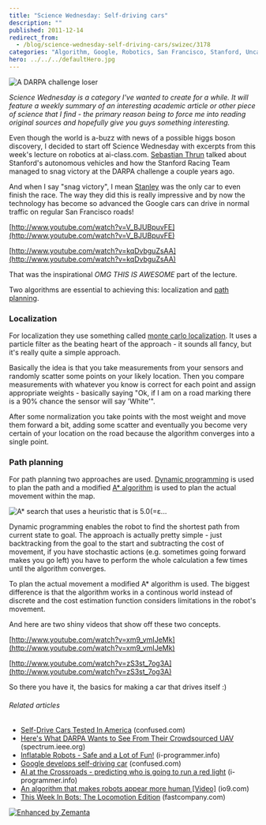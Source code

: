 ```yaml
---
title: "Science Wednesday: Self-driving cars"
description: ""
published: 2011-12-14
redirect_from:
  - /blog/science-wednesday-self-driving-cars/swizec/3178
categories: "Algorithm, Google, Robotics, San Francisco, Stanford, Uncategorized"
hero: ../../../defaultHero.jpg
---
```


![A DARPA challenge loser](https://swizec.com/wp-content/uploads/2011/12/ai-car-lol7.jpg "A DARPA challenge loser")

_Science Wednesday is a category I've wanted to create for a while. It will feature a weekly summary of an interesting academic article or other piece of science that I find - the primary reason being to force me into reading original sources and hopefully give you guys something interesting._

Even though the world is a-buzz with news of a possible higgs boson discovery, I decided to start off Science Wednesday with excerpts from this week's lecture on robotics at ai-class.com. [Sebastian Thrun](http://en.wikipedia.org/wiki/Sebastian_Thrun "Sebastian Thrun") talked about Stanford's autonomous vehicles and how the Stanford Racing Team managed to snag victory at the DARPA challenge a couple years ago.

And when I say "snag victory", I mean [Stanley](http://en.wikipedia.org/wiki/Stanley_%28vehicle%29) was the only car to even finish the race. The way they did this is really impressive and by now the technology has become so advanced the Google cars can drive in normal traffic on regular San Francisco roads!

[http://www.youtube.com/watch?v=V_BJUBpuvFE](http://www.youtube.com/watch?v=V_BJUBpuvFE)

[http://www.youtube.com/watch?v=kqDvbguZsAA](http://www.youtube.com/watch?v=kqDvbguZsAA)

That was the inspirational _OMG THIS IS AWESOME_ part of the lecture.

Two algorithms are essential to achieving this: localization and [path planning](http://en.wikipedia.org/wiki/Motion_planning "Motion planning").

### Localization

For localization they use something called [monte carlo localization](http://en.wikipedia.org/wiki/Monte_Carlo_localization "Monte Carlo localization"). It uses a particle filter as the beating heart of the approach - it sounds all fancy, but it's really quite a simple approach.

Basically the idea is that you take measurements from your sensors and randomly scatter some points on your likely location. Then you compare measurements with whatever you know is correct for each point and assign appropriate weights - basically saying "Ok, if I am on a road marking there is a 90% chance the sensor will say 'White'".

After some normalization you take points with the most weight and move them forward a bit, adding some scatter and eventually you become very certain of your location on the road because the algorithm converges into a single point.

### Path planning

For path planning two approaches are used. [Dynamic programming](http://en.wikipedia.org/wiki/Dynamic_programming "Dynamic programming") is used to plan the path and a modified [A\* algorithm](http://en.wikipedia.org/wiki/A%2A_search_algorithm "A* search algorithm") is used to plan the actual movement within the map.

![A* search that uses a heuristic that is 5.0(=ε...](https://swizec.com/wp-content/uploads/2011/12/Weighted_A_star_with_eps_58.gif "A* search that uses a heuristic that is 5.0(=ε...")

Dynamic programming enables the robot to find the shortest path from current state to goal. The approach is actually pretty simple - just backtracking from the goal to the start and subtracting the cost of movement, if you have stochastic actions (e.g. sometimes going forward makes you go left) you have to perform the whole calculation a few times until the algorithm converges.

To plan the actual movement a modified A\* algorithm is used. The biggest difference is that the algorithm works in a continous world instead of discrete and the cost estimation function considers limitations in the robot's movement.

And here are two shiny videos that show off these two concepts.

[http://www.youtube.com/watch?v=xm9_vmIJeMk](http://www.youtube.com/watch?v=xm9_vmIJeMk)

[http://www.youtube.com/watch?v=zS3st_7og3A](http://www.youtube.com/watch?v=zS3st_7og3A)

So there you have it, the basics for making a car that drives itself :)

###### Related articles

- [Self-Drive Cars Tested In America](http://www.confused.com/news/motoring/car-insurance/self-drive-cars-tested-in-america-295336137) (confused.com)
- [Here's What DARPA Wants to See From Their Crowdsourced UAV](http://spectrum.ieee.org/automaton/robotics/military-robots/heres-what-darpa-wants-to-see-from-their-crowdsourced-uav) (spectrum.ieee.org)
- [Inflatable Robots - Safe and a Lot of Fun!](http://www.i-programmer.info/news/169-robotics/3395-inflatable-robots-safe-and-a-lot-of-fun.html) (i-programmer.info)
- [Google develops self-driving car](http://www.confused.com/news/motoring/car-insurance/google-develops-self-driving-car-3702181519) (confused.com)
- [AI at the Crossroads - predicting who is going to run a red light](http://www.i-programmer.info/news/105-artificial-intelligence/3413-ai-at-the-crossroads-predicting-who-is-going-to-run-a-red-light.html) (i-programmer.info)
- [An algorithm that makes robots appear more human \[Video\]](http://io9.com/5842760/an-algorithm-that-makes-robots-appear-more-human) (io9.com)
- [This Week In Bots: The Locomotion Edition](http://www.fastcompany.com/1770045/this-week-in-bots-the-locomotion-edition) (fastcompany.com)

[![Enhanced by Zemanta](https://img.zemanta.com/zemified_e.png?x-id=58646beb-aa86-49f1-a400-6111953c6304)](http://www.zemanta.com/ "Enhanced by Zemanta")
